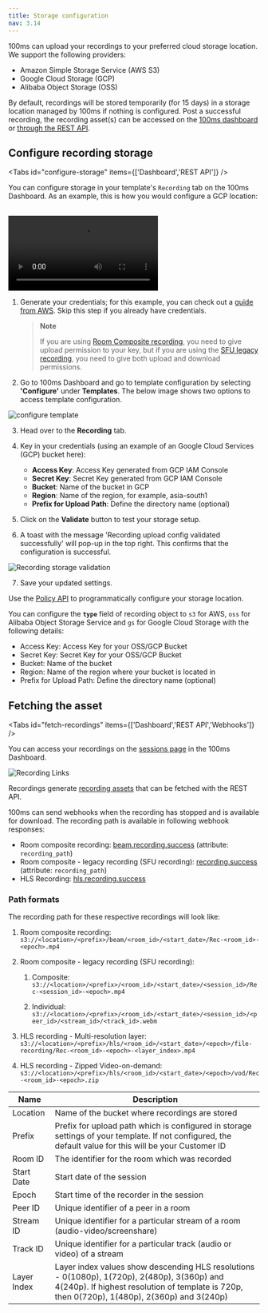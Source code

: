 ```yaml
---
title: Storage configuration
nav: 3.14
---
```


100ms can upload your recordings to your preferred cloud storage location. We support the following providers:

- Amazon Simple Storage Service (AWS S3)
- Google Cloud Storage (GCP)
- Alibaba Object Storage (OSS)

By default, recordings will be stored temporarily (for 15 days) in a storage location managed by 100ms if nothing is configured. Post a successful recording, the recording asset(s) can be accessed on the [100ms dashboard](https://dashboard.100ms.live/sessions) or [through the REST API](/server-side/v2/api-reference/recording-assets/get-asset).

## Configure recording storage

<Tabs id="configure-storage" items={['Dashboard','REST API']} />

<Tab id='configure-storage-0'>

You can configure storage in your template's `Recording` tab on the 100ms Dashboard. As an example, this is how you would configure a GCP location:

<br/>
<video loop="true" controls="controls" id="vid">
    <source src="https://storage.googleapis.com/100ms-cms-prod/cms/Storage_Configuration_0f8798fee3/Storage_Configuration_0f8798fee3.mp4?updated_at=2023-09-26T15:27:18.214Z" type="video/mp4" />
</video>
<br/>

1. Generate your credentials; for this example, you can check out a [guide from AWS](https://docs.aws.amazon.com/IAM/latest/UserGuide/id_credentials_access-keys.html). Skip this step if you already have credentials. 
    
    > **Note**
    > 
    > If you are using [Room Composite recording](/get-started/v2/get-started/features/recordings/overview#composite-recordings), you need to give upload permission to your key, but if you are using the [SFU legacy recording](/get-started/v2/get-started/features/recordings/overview#legacy-composite-through-sfu-recording), you need to give both upload and download permissions.

2. Go to 100ms Dashboard and go to template configuration by selecting **'Configure'** under **Templates**. The below image shows two options to access template configuration.

![configure template](/docs/v2/configure-template.png)

3. Head over to the **Recording** tab.

4. Key in your credentials (using an example of an Google Cloud Services (GCP) bucket here):

    - **Access Key**: Access Key generated from GCP IAM Console
    - **Secret Key**: Secret Key generated from GCP IAM Console
    - **Bucket**: Name of the bucket in GCP
    - **Region**: Name of the region, for example, asia-south1
    - **Prefix for Upload Path**: Define the directory name (optional)

5. Click on the **Validate** button to test your storage setup.

6. A toast with the message 'Recording upload config validated successfully' will pop-up in the top right. This confirms that the configuration is successful.

![Recording storage validation](/docs/v2/storage-validation.png)

7. Save your updated settings.

</Tab>

<Tab id='configure-storage-1'>

Use the [Policy API](https://www.100ms.live/docs/server-side/v2/api-reference/policy/create-template-via-api) to programmatically configure your storage location.

You can configure the **`type`** field of recording object to `s3` for AWS, `oss` for Alibaba Object Storage Service and `gs` for Google Cloud Storage with the following details:

- Access Key: Access Key for your OSS/GCP Bucket
- Secret Key: Secret Key for your OSS/GCP Bucket
- Bucket: Name of the bucket
- Region: Name of the region where your bucket is located in
- Prefix for Upload Path: Define the directory name (optional)

</Tab>

## Fetching the asset

<Tabs id="fetch-recordings" items={['Dashboard','REST API','Webhooks']} />

<Tab id='fetch-recordings-0'>

You can access your recordings on the [sessions page](https://dashboard.100ms.live/sessions) in the 100ms Dashboard.

![Recording Links](/docs/v2/recording-links-session.png)

</Tab>

<Tab id='fetch-recordings-1'>

Recordings generate [recording assets](/server-side/v2/api-reference/recording-assets/overview) that can be fetched with the REST API.

</Tab>

<Tab id='fetch-recordings-2'>

100ms can send webhooks when the recording has stopped and is available for download. The recording path is available in following webhook responses:

- Room composite recording: [beam.recording.success](/server-side/v2/introduction/webhook#beamrecordingsuccess) (attribute: `recording_path`)
- Room composite - legacy recording (SFU recording): [recording.success](/server-side/v2/introduction/webhook#sfu-recording-events) (attribute: `recording_path`)
- HLS Recording: [hls.recording.success](/server-side/v2/introduction/webhook#hlsrecordingsuccess)

</Tab>

### Path formats

The recording path for these respective recordings will look like:

1. Room composite recording: `s3://<location>/<prefix>/beam/<room_id>/<start_date>/Rec-<room_id>-<epoch>.mp4`

2. Room composite - legacy recording (SFU recording):

    1. Composite: `s3://<location>/<prefix>/<room_id>/<start_date>/<session_id>/Rec-<session_id>-<epoch>.mp4`

    2. Individual: `s3://<location>/<prefix>/<room_id>/<start_date>/<session_id>/<peer_id>/<stream_id>/<track_id>.webm`

3. HLS recording - Multi-resolution layer: `s3://<location>/<prefix>/hls/<room_id>/<start_date>/<epoch>/file-recording/Rec-<room_id>-<epoch>-<layer_index>.mp4`

4. HLS recording - Zipped Video-on-demand: `s3://<location>/<prefix>/hls/<room_id>/<start_date>/<epoch>/vod/Rec-<room_id>-<epoch>.zip`

| Name        | Description                                                                                                                                                                                 |
|-------------|---------------------------------------------------------------------------------------------------------------------------------------------------------------------------------------------|
| Location    | Name of the bucket where recordings are stored                                                                                                                                              |
| Prefix      | Prefix for upload path which is configured in storage settings of your template. If not configured, the default value for this will be your Customer ID                                     |
| Room ID     | The identifier for the room which was recorded                                                                                                                                              |
| Start Date  | Start date of the session                                                                                                                                                                   |
| Epoch       | Start time of the recorder in the session                                                                                                                                                   |
| Peer ID     | Unique identifier of a peer in a room                                                                                                                                                       |
| Stream ID   | Unique identifier for a particular stream of a room (audio-video/screenshare)                                                                                                               |
| Track ID    | Unique identifier for a particular track (audio or video) of a stream                                                                                                                       |
| Layer Index | Layer index values show descending HLS resolutions - 0(1080p), 1(720p), 2(480p), 3(360p) and 4(240p). If highest resolution of template is 720p, then 0(720p), 1(480p), 2(360p) and 3(240p) |
